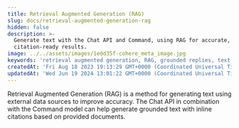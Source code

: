 ```yaml
---
title: Retrieval Augmented Generation (RAG)
slug: docs/retrieval-augmented-generation-rag
hidden: false
description: >-
  Generate text with the Chat API and Command, using RAG for accurate,
  citation-ready results.
image: ../../assets/images/1edd35f-cohere_meta_image.jpg
keywords: 'retrieval augmented generation, RAG, grounded replies, text generation'
createdAt: 'Fri Aug 18 2023 19:13:29 GMT+0000 (Coordinated Universal Time)'
updatedAt: 'Wed Jun 19 2024 13:01:22 GMT+0000 (Coordinated Universal Time)'
---
```

Retrieval Augmented Generation (RAG) is a method for generating text using external data sources to improve accuracy. The Chat API in combination with the Command model can help generate grounded text with inline citations based on provided documents.
